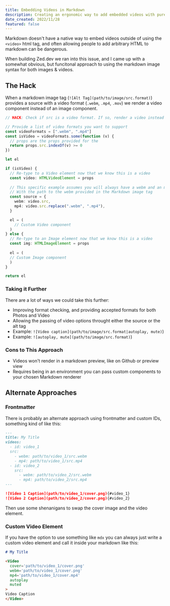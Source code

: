```yaml
---
title: Embedding Videos in Markdown
description: Creating an ergonomic way to add embedded videos with pure markdown inputs in a React environment.
date_created: 2022/11/28
featured: false
---
```


Markdown doesn't have a native way to embed videos outside of using the `<video>` html tag, and often allowing people to add arbitrary HTML to markdown can be dangerous.

When building Zed.dev we ran into this issue, and I came up with a somewhat obvious, but funcitonal approach to using the markdown image syntax for both images & videos.

## The Hack

When a markdown image tag (`![Alt Tag](path/to/image/src.format)`) provides a source with a video format (`.webm`, `.mp4`, `.mov`) we render a video component instead of an image component.

```typescript
// HACK: Check if src is a video format. If so, render a video instead of an image

// Provide a list of video formats you want to support
const videoFormats = [".webm", ".mp4"]
const isVideo = videoFormats.some(function (v) {
  // props are the props provided for the 
  return props.src.indexOf(v) >= 0
})

let el

if (isVideo) {
  // Re-type to a Video element now that we know this is a video
  const video: HTMLVideoElement = props
  
  // This specific example assumes you will always have a webm and an mp4
  // With the path to the webm provided in the Markdown image tag
  const source = {
    webm: video.src,
    mp4: video.src.replace(".webm", ".mp4"),
  }

  el = (
    // Custom Video component
  )
} else {
  // Re-type to an Image element now that we know this is a video
  const img: HTMLImageElement = props
  
  el = (
  // Custom Image component
  )
}

return el
```

### Taking it Further

There are a lot of ways we could take this further:

- Improving format checking, and providing accepted formats for both Photos and Video
- Allowing the passing of video options throught either the source or the alt tag
- Example: `![Video caption](path/to/image/src.format|autoplay, mute)`)
- Example: `![autoplay, mute](path/to/image/src.format)`)

### Cons to This Approach
- Videos won't render in a markdown preview, like on Github or preview view
- Requires being in an environment you can pass custom components to your chosen Markdown renderer

## Alternate Approaches

### Frontmatter
There is probably an alternate approach using frontmatter and custom IDs, something kind of like this:

```md
---
title: My Title
videos:
  - id: video_1
  src:
    - webm: path/to/video_1/src.webm
    - mp4: path/to/video_1/src.mp4
  - id: video_2
    src:
      - webm: path/to/video_2/src.webm
      - mp4: path/to/video_2/src.mp4
---

![Video 1 Caption](path/to/video_1/cover.png){#video_1}
![Video 2 Caption](path/to/video_2/cover.png){#video_2}

```

Then use some shenanigans to swap the cover image and the video element.

### Custom Video Element
If you have the option to use something like `mdx` you can always just write a custom video element and call it inside your markdown like this:

```md 
# My Title

<Video
  cover='path/to/video_1/cover.png'
  webm='path/to/video_1/cover.png'
  mp4='path/to/video_1/cover.mp4'
  autoplay
  muted
>
Video Caption
</Video>
```
